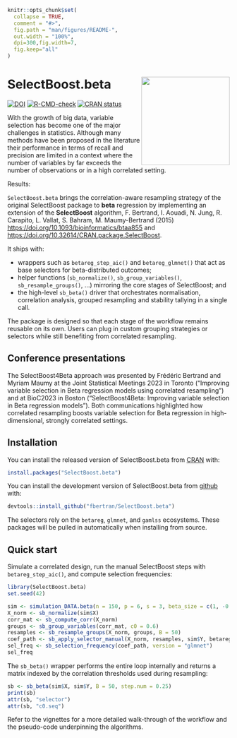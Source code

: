 <!-- README.md is generated from README.Rmd. Please edit that file -->

```r
knitr::opts_chunk$set(
  collapse = TRUE,
  comment = "#>",
  fig.path = "man/figures/README-",
  out.width = "100%",
  dpi=300,fig.width=7,
  fig.keep="all"
)
```

# SelectBoost.beta <img src="man/figures/logo.png" align="right" width="200"/>

<!-- badges: start -->
[![DOI](https://img.shields.io/badge/doi-10.32614/CRAN.package.SelectBoost.beta-blue.svg)](https://doi.org/10.32614/CRAN.package.SelectBoost.beta)
[![R-CMD-check](https://github.com/fbertran/SelectBoost.beta/workflows/R-CMD-check/badge.svg)](https://github.com/fbertran/SelectBoost.beta/actions)
[![CRAN status](https://www.r-pkg.org/badges/version/SelectBoost.beta)](https://cran.r-project.org/package=SelectBoost.beta)
<!-- badges: end -->

With the growth of big data, variable selection has become one of the major challenges in statistics. Although many methods have been proposed in the literature their performance in terms of recall and precision are limited in a context where the number of variables by far exceeds the number of observations or in a high correlated setting. 

Results: 

`SelectBoost.beta` brings the correlation-aware resampling strategy of the original SelectBoost package to **beta** regression by implementing an extension of the **SelectBoost** algorithm, F. Bertrand, I. Aouadi, N. Jung, R. Carapito, L. Vallat, S. Bahram, M. Maumy-Bertrand (2015) <https://doi.org/10.1093/bioinformatics/btaa855> and <https://doi.org/10.32614/CRAN.package.SelectBoost>.


It ships with:

- wrappers such as `betareg_step_aic()` and `betareg_glmnet()` that act as base
  selectors for beta-distributed outcomes;
- helper functions (`sb_normalize()`, `sb_group_variables()`,
  `sb_resample_groups()`, …) mirroring the core stages of SelectBoost; and
- the high-level `sb_beta()` driver that orchestrates normalisation,
  correlation analysis, grouped resampling and stability tallying in a single
  call.

The package is designed so that each stage of the workflow remains reusable on
its own. Users can plug in custom grouping strategies or selectors while still
benefiting from correlated resampling.


## Conference presentations

The SelectBoost4Beta approach was presented by Frédéric Bertrand and Myriam
Maumy at the Joint Statistical Meetings 2023 in Toronto ("Improving variable
selection in Beta regression models using correlated resampling") and at
BioC2023 in Boston ("SelectBoost4Beta: Improving variable selection in Beta
regression models"). Both communications highlighted how correlated resampling boosts
variable selection for Beta regression in high-dimensional, strongly correlated
settings.

## Installation

You can install the released version of SelectBoost.beta from [CRAN](https://CRAN.R-project.org) with:

```r
install.packages("SelectBoost.beta")
```

You can install the development version of SelectBoost.beta from [github](https://github.com) with:

```r
devtools::install_github("fbertran/SelectBoost.beta")
```

The selectors rely on the `betareg`, `glmnet`, and `gamlss` ecosystems. These
packages will be pulled in automatically when installing from source.

## Quick start

Simulate a correlated design, run the manual SelectBoost steps with
`betareg_step_aic()`, and compute selection frequencies:

```r
library(SelectBoost.beta)
set.seed(42)

sim <- simulation_DATA.beta(n = 150, p = 6, s = 3, beta_size = c(1, -0.8, 0.6))
X_norm <- sb_normalize(sim$X)
corr_mat <- sb_compute_corr(X_norm)
groups <- sb_group_variables(corr_mat, c0 = 0.6)
resamples <- sb_resample_groups(X_norm, groups, B = 50)
coef_path <- sb_apply_selector_manual(X_norm, resamples, sim$Y, betareg_step_aic)
sel_freq <- sb_selection_frequency(coef_path, version = "glmnet")
sel_freq
```

The `sb_beta()` wrapper performs the entire loop internally and returns a matrix
indexed by the correlation thresholds used during resampling:

```r
sb <- sb_beta(sim$X, sim$Y, B = 50, step.num = 0.25)
print(sb)
attr(sb, "selector")
attr(sb, "c0.seq")
```

Refer to the vignettes for a more detailed walk-through of the workflow and the
pseudo-code underpinning the algorithms.